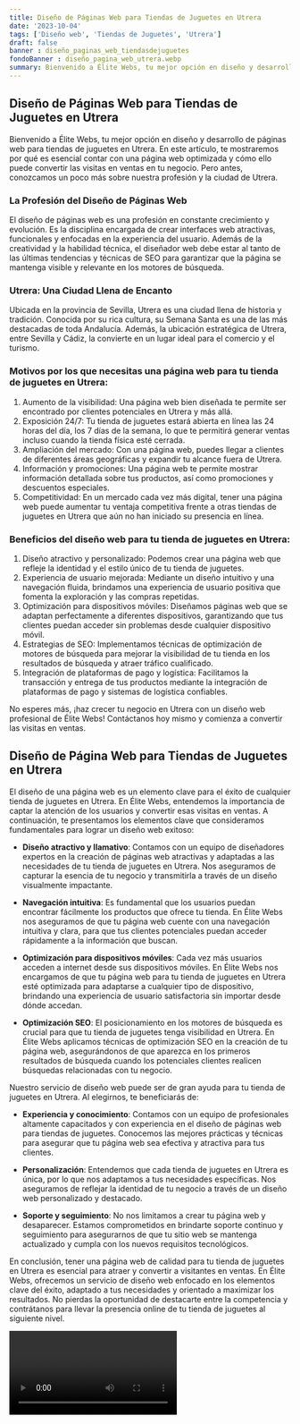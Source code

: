 ```yaml
---
title: Diseño de Páginas Web para Tiendas de Juguetes en Utrera
date: '2023-10-04'
tags: ['Diseño web', 'Tiendas de Juguetes', 'Utrera']
draft: false
banner : diseño_paginas_web_tiendasdejuguetes
fondoBanner : diseño_pagina_web_utrera.webp
summary: Bienvenido a Élite Webs, tu mejor opción en diseño y desarrollo de páginas web para tiendas de juguetes en Utrera. En este artículo, te mostraremos por qué es esencial contar con una página web optimizada y cómo ello puede convertir las visitas en ventas en tu negocio. Pero antes, conozcamos un poco más sobre nuestra profesión y la ciudad de Utrera.
---
```


## Diseño de Páginas Web para Tiendas de Juguetes en Utrera

Bienvenido a Élite Webs, tu mejor opción en diseño y desarrollo de páginas web para tiendas de juguetes en Utrera. En este artículo, te mostraremos por qué es esencial contar con una página web optimizada y cómo ello puede convertir las visitas en ventas en tu negocio. Pero antes, conozcamos un poco más sobre nuestra profesión y la ciudad de Utrera.

### La Profesión del Diseño de Páginas Web

El diseño de páginas web es una profesión en constante crecimiento y evolución. Es la disciplina encargada de crear interfaces web atractivas, funcionales y enfocadas en la experiencia del usuario. Además de la creatividad y la habilidad técnica, el diseñador web debe estar al tanto de las últimas tendencias y técnicas de SEO para garantizar que la página se mantenga visible y relevante en los motores de búsqueda.

### Utrera: Una Ciudad Llena de Encanto

Ubicada en la provincia de Sevilla, Utrera es una ciudad llena de historia y tradición. Conocida por su rica cultura, su Semana Santa es una de las más destacadas de toda Andalucía. Además, la ubicación estratégica de Utrera, entre Sevilla y Cádiz, la convierte en un lugar ideal para el comercio y el turismo.

### Motivos por los que necesitas una página web para tu tienda de juguetes en Utrera:

1. Aumento de la visibilidad: Una página web bien diseñada te permite ser encontrado por clientes potenciales en Utrera y más allá.
2. Exposición 24/7: Tu tienda de juguetes estará abierta en línea las 24 horas del día, los 7 días de la semana, lo que te permitirá generar ventas incluso cuando la tienda física esté cerrada.
3. Ampliación del mercado: Con una página web, puedes llegar a clientes de diferentes áreas geográficas y expandir tu alcance fuera de Utrera.
4. Información y promociones: Una página web te permite mostrar información detallada sobre tus productos, así como promociones y descuentos especiales.
5. Competitividad: En un mercado cada vez más digital, tener una página web puede aumentar tu ventaja competitiva frente a otras tiendas de juguetes en Utrera que aún no han iniciado su presencia en línea.

### Beneficios del diseño web para tu tienda de juguetes en Utrera:

1. Diseño atractivo y personalizado: Podemos crear una página web que refleje la identidad y el estilo único de tu tienda de juguetes.
2. Experiencia de usuario mejorada: Mediante un diseño intuitivo y una navegación fluida, brindamos una experiencia de usuario positiva que fomenta la exploración y las compras repetidas.
3. Optimización para dispositivos móviles: Diseñamos páginas web que se adaptan perfectamente a diferentes dispositivos, garantizando que tus clientes puedan acceder sin problemas desde cualquier dispositivo móvil.
4. Estrategias de SEO: Implementamos técnicas de optimización de motores de búsqueda para mejorar la visibilidad de tu tienda en los resultados de búsqueda y atraer tráfico cualificado.
5. Integración de plataformas de pago y logística: Facilitamos la transacción y entrega de tus productos mediante la integración de plataformas de pago y sistemas de logística confiables.

No esperes más, ¡haz crecer tu negocio en Utrera con un diseño web profesional de Élite Webs! Contáctanos hoy mismo y comienza a convertir las visitas en ventas.

<GifSeo />

<Cta />

## Diseño de Página Web para Tiendas de Juguetes en Utrera

El diseño de una página web es un elemento clave para el éxito de cualquier tienda de juguetes en Utrera. En Élite Webs, entendemos la importancia de captar la atención de los usuarios y convertir esas visitas en ventas. A continuación, te presentamos los elementos clave que consideramos fundamentales para lograr un diseño web exitoso:

- **Diseño atractivo y llamativo**: Contamos con un equipo de diseñadores expertos en la creación de páginas web atractivas y adaptadas a las necesidades de tu tienda de juguetes en Utrera. Nos aseguramos de capturar la esencia de tu negocio y transmitirla a través de un diseño visualmente impactante.

- **Navegación intuitiva**: Es fundamental que los usuarios puedan encontrar fácilmente los productos que ofrece tu tienda. En Élite Webs nos aseguramos de que tu página web cuente con una navegación intuitiva y clara, para que tus clientes potenciales puedan acceder rápidamente a la información que buscan.

- **Optimización para dispositivos móviles**: Cada vez más usuarios acceden a internet desde sus dispositivos móviles. En Élite Webs nos encargamos de que tu página web para tu tienda de juguetes en Utrera esté optimizada para adaptarse a cualquier tipo de dispositivo, brindando una experiencia de usuario satisfactoria sin importar desde dónde accedan.

- **Optimización SEO**: El posicionamiento en los motores de búsqueda es crucial para que tu tienda de juguetes tenga visibilidad en Utrera. En Élite Webs aplicamos técnicas de optimización SEO en la creación de tu página web, asegurándonos de que aparezca en los primeros resultados de búsqueda cuando los potenciales clientes realicen búsquedas relacionadas con tu negocio.

Nuestro servicio de diseño web puede ser de gran ayuda para tu tienda de juguetes en Utrera. Al elegirnos, te beneficiarás de:

- **Experiencia y conocimiento**: Contamos con un equipo de profesionales altamente capacitados y con experiencia en el diseño de páginas web para tiendas de juguetes. Conocemos las mejores prácticas y técnicas para asegurar que tu página web sea efectiva y atractiva para tus clientes.

- **Personalización**: Entendemos que cada tienda de juguetes en Utrera es única, por lo que nos adaptamos a tus necesidades específicas. Nos aseguramos de reflejar la identidad de tu negocio a través de un diseño web personalizado y destacado.

- **Soporte y seguimiento**: No nos limitamos a crear tu página web y desaparecer. Estamos comprometidos en brindarte soporte continuo y seguimiento para asegurarnos de que tu sitio web se mantenga actualizado y cumpla con los nuevos requisitos tecnológicos.

En conclusión, tener una página web de calidad para tu tienda de juguetes en Utrera es esencial para atraer y convertir a visitantes en ventas. En Élite Webs, ofrecemos un servicio de diseño web enfocado en los elementos clave del éxito, adaptado a tus necesidades y orientado a maximizar los resultados. No pierdas la oportunidad de destacarte entre la competencia y contrátanos para llevar la presencia online de tu tienda de juguetes al siguiente nivel.

<Video />

<CtaBot job='Tiendas de Juguetes' city='Utrera'/>

<Gmaps query='Utrera+españa+maps' />
